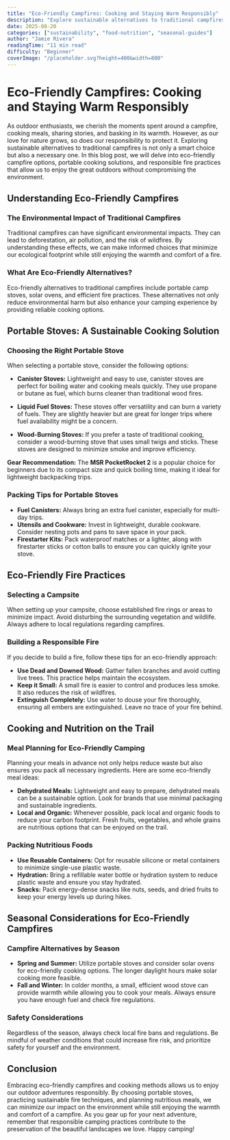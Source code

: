 ```yaml
---
title: "Eco-Friendly Campfires: Cooking and Staying Warm Responsibly"
description: "Explore sustainable alternatives to traditional campfires, including portable stoves and eco-friendly fire practices."
date: 2025-08-20
categories: ["sustainability", "food-nutrition", "seasonal-guides"]
author: "Jamie Rivera"
readingTime: "11 min read"
difficulty: "Beginner"
coverImage: "/placeholder.svg?height=400&width=800"
---
```


# Eco-Friendly Campfires: Cooking and Staying Warm Responsibly

As outdoor enthusiasts, we cherish the moments spent around a campfire, cooking meals, sharing stories, and basking in its warmth. However, as our love for nature grows, so does our responsibility to protect it. Exploring sustainable alternatives to traditional campfires is not only a smart choice but also a necessary one. In this blog post, we will delve into eco-friendly campfire options, portable cooking solutions, and responsible fire practices that allow us to enjoy the great outdoors without compromising the environment.

## Understanding Eco-Friendly Campfires

### The Environmental Impact of Traditional Campfires

Traditional campfires can have significant environmental impacts. They can lead to deforestation, air pollution, and the risk of wildfires. By understanding these effects, we can make informed choices that minimize our ecological footprint while still enjoying the warmth and comfort of a fire.

### What Are Eco-Friendly Alternatives?

Eco-friendly alternatives to traditional campfires include portable camp stoves, solar ovens, and efficient fire practices. These alternatives not only reduce environmental harm but also enhance your camping experience by providing reliable cooking options.

## Portable Stoves: A Sustainable Cooking Solution

### Choosing the Right Portable Stove

When selecting a portable stove, consider the following options:

- **Canister Stoves:** Lightweight and easy to use, canister stoves are perfect for boiling water and cooking meals quickly. They use propane or butane as fuel, which burns cleaner than traditional wood fires.
  
- **Liquid Fuel Stoves:** These stoves offer versatility and can burn a variety of fuels. They are slightly heavier but are great for longer trips where fuel availability might be a concern.

- **Wood-Burning Stoves:** If you prefer a taste of traditional cooking, consider a wood-burning stove that uses small twigs and sticks. These stoves are designed to minimize smoke and improve efficiency.

**Gear Recommendation:** The **MSR PocketRocket 2** is a popular choice for beginners due to its compact size and quick boiling time, making it ideal for lightweight backpacking trips.

### Packing Tips for Portable Stoves

- **Fuel Canisters:** Always bring an extra fuel canister, especially for multi-day trips.
- **Utensils and Cookware:** Invest in lightweight, durable cookware. Consider nesting pots and pans to save space in your pack.
- **Firestarter Kits:** Pack waterproof matches or a lighter, along with firestarter sticks or cotton balls to ensure you can quickly ignite your stove.

## Eco-Friendly Fire Practices

### Selecting a Campsite

When setting up your campsite, choose established fire rings or areas to minimize impact. Avoid disturbing the surrounding vegetation and wildlife. Always adhere to local regulations regarding campfires.

### Building a Responsible Fire

If you decide to build a fire, follow these tips for an eco-friendly approach:

- **Use Dead and Downed Wood:** Gather fallen branches and avoid cutting live trees. This practice helps maintain the ecosystem.
- **Keep it Small:** A small fire is easier to control and produces less smoke. It also reduces the risk of wildfires.
- **Extinguish Completely:** Use water to douse your fire thoroughly, ensuring all embers are extinguished. Leave no trace of your fire behind.

## Cooking and Nutrition on the Trail

### Meal Planning for Eco-Friendly Camping

Planning your meals in advance not only helps reduce waste but also ensures you pack all necessary ingredients. Here are some eco-friendly meal ideas:

- **Dehydrated Meals:** Lightweight and easy to prepare, dehydrated meals can be a sustainable option. Look for brands that use minimal packaging and sustainable ingredients.
- **Local and Organic:** Whenever possible, pack local and organic foods to reduce your carbon footprint. Fresh fruits, vegetables, and whole grains are nutritious options that can be enjoyed on the trail.

### Packing Nutritious Foods

- **Use Reusable Containers:** Opt for reusable silicone or metal containers to minimize single-use plastic waste.
- **Hydration:** Bring a refillable water bottle or hydration system to reduce plastic waste and ensure you stay hydrated.
- **Snacks:** Pack energy-dense snacks like nuts, seeds, and dried fruits to keep your energy levels up during hikes.

## Seasonal Considerations for Eco-Friendly Campfires

### Campfire Alternatives by Season

- **Spring and Summer:** Utilize portable stoves and consider solar ovens for eco-friendly cooking options. The longer daylight hours make solar cooking more feasible.
- **Fall and Winter:** In colder months, a small, efficient wood stove can provide warmth while allowing you to cook your meals. Always ensure you have enough fuel and check fire regulations.

### Safety Considerations

Regardless of the season, always check local fire bans and regulations. Be mindful of weather conditions that could increase fire risk, and prioritize safety for yourself and the environment.

## Conclusion

Embracing eco-friendly campfires and cooking methods allows us to enjoy our outdoor adventures responsibly. By choosing portable stoves, practicing sustainable fire techniques, and planning nutritious meals, we can minimize our impact on the environment while still enjoying the warmth and comfort of a campfire. As you gear up for your next adventure, remember that responsible camping practices contribute to the preservation of the beautiful landscapes we love. Happy camping!